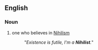 ==English==
=== Noun ===
#one who believes in [[Nihilism]]
#:"''Existence is futile, I'm a '''Nihilist'''.''"